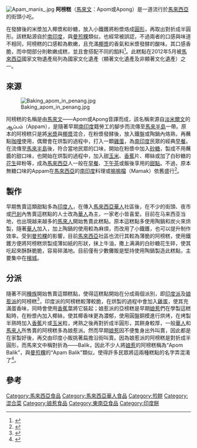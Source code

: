 [[File:Apam_manis_.jpg|thumb]]
'''阿榜糕'''（[[馬來文|馬來文]]：Apom或Apong）是一道流行於[[馬來西亞|馬來西亞]]的街頭小吃。

在發酵後的米漿加入椰漿和砂糖，放入小鐵鑊將粉漿烙成[[圓形|圓形]]，再取出對折成半圓形。該糕點源自於[[南印度|南印度]]，與[[曼煎粿|曼煎粿]]類似，也經常被誤認，不過兩者的口感與味道不相同，阿榜糕的口感較為軟嫩，且充滿[[椰漿|椰漿]]的香氣和米漿發酵的酸味。其口感香脆，而中間部分則軟嫩成糕，並且會搭配不同的餡料<ref>{{Cite web |url=http://www.guangming.com.my/node/86438 |title=炭燒紅了‧Apong烘香了 |access-date=2014-12-13 |archive-date=2015-09-24 |archive-url=https://web.archive.org/web/20150924025505/http://www.guangming.com.my/node/86438 |dead-url=no }}</ref>。此糕點在2012年5月被[[馬來西亞|馬來西亞]]國家文物遺產局列為國家文化遺產（顯著文化遺產及非顯著文化遺產）之一。

==來源==
[[File:Baking_apom_in_penang.jpg|thumb]]


阿榜糕的名稱是由[[馬來文|馬來文]]——Apom或Apong音譯而成，該名稱來源自[[淡米爾文|淡米爾文]]的ஆப்பம்（Appam），是隨著早期[[南印度|南印度]]籍勞工的腳步而流傳至[[馬來半島|馬來半島]]一帶。原本的阿榜糕只是將[[米漿|米漿]]與[[椰漿|椰漿]]混合，在粉漿發酵後，放入鐵盤或陶鍋內烙熟，再蘸點[[咖哩|咖哩]]使用，偶爾會在烘製的過程中，打入一顆[[雞蛋|雞蛋]]，為[[南印度|南印度]]民眾的經典[[早餐|早餐]]。在流傳至[[馬來半島|馬來半島]]後，符合當地民眾的口味，開始在粉漿中加入[[砂糖|砂糖]]，製成不用蘸醬的甜口味，也開始在烘製的過程中，加入甜[[玉米|玉米]]、[[香蕉|香蕉]]片、椰絲或加了白砂糖的[[花生|花生]]碎粉等，成為[[馬來西亞|馬來西亞]]人一般在[[早餐|早餐]]、[[下午茶|下午茶]]或飯後享用的[[甜點|甜點]]。不過，原本無糖口味的Appam在[[馬來西亞|馬來西亞]]的[[南印度|南印度]]料理或[[嘛嘛檔|嘛嘛檔]]（Mamak）依舊盛行<ref>{{Cite web |url=http://www.got1mag.com/blogs/kimcherng.php/2009/11/03/apom-manis |title=玻璃池滑Apom Manis |access-date=2014-12-13 |archive-date=2020-07-18 |archive-url=https://web.archive.org/web/20200718111449/http://www.got1mag.com/blogs/kimcherng.php/2009/11/03/apom-manis |dead-url=no }}</ref>。

==製作==
早期售賣這類甜點多為[[印度人|印度人]]，在傳入[[馬來西亞華人|馬來西亞華人]]社區後，在不少的街頭、夜市或[[巴剎|巴剎]]內售賣這糕點的人士改為[[華人|華人]]為主，一家老小皆喜爱。目前在马来西亚当地，也出現越来越多的[[馬來人|馬來人]]開始售賣此糕點。原本這糕點多使用陶鍋和炭火來烘製，隨著[[華人|華人]]加入，加上陶鍋的使用較為麻煩，而改用了小鐵鑊，也可以提升制作效率。受到[[曼煎粿|曼煎粿]]的影響，目前[[馬來西亞|馬來西亞]]社區也流行其較為薄脆的阿榜糕，使用鐵鑊方便將阿榜糕烘製成薄如紙的形狀，抹上牛油，撒上满满的白砂糖花生碎，使其吃起來酥酥脆脆，容易碎滿地。目前僅有少數攤販是堅持使用陶鍋製造此糕點，主要集中在[[檳城|檳城]]。

==分派==
隨著不同[[種族|種族]]開始售賣這類糕點，使得這糕點開始在分成兩個派別，即[[印度派|印度派]]及[[娘惹派|娘惹派]]的阿榜糕<ref>{{Cite web |url=http://www.guangming.com.my/node/137886 |title=吃老本 |access-date=2014-12-13 |archive-date=2018-02-26 |archive-url=https://web.archive.org/web/20180226032000/http://www.guangming.com.my/node/137886 |dead-url=no }}</ref>，印度派的阿榜糕較薄較脆，在烘製的過程中會加入[[雞蛋|雞蛋]]，使其充滿蛋香味，同時會使用[[香蕉|香蕉]]葉將它裝起；娘惹派的亞榜糕是早期[[娘惹|娘惹]]們在學製這糕點時，在粉漿內加入椰絲，使其椰香味更為濃郁，使用圓盤銅模進行烘烤，在烤製半熟時加入[[香蕉|香蕉]]片或[[玉米|玉米]]粒，烤熟之後再對折成半圓形，其餅身較厚，一般[[華人|華人]]和[[馬來人|馬來人]]所售賣的阿榜糕多為娘惹派。然而早期[[娘惹|娘惹]]因不便隻身出外叫賣，因此都是在家製好後，再交由印度小販挑著扁擔沿街叫賣。因為娘惹派的阿榜糕是對折成半圓形，而馬來文中稱對折為——Balik，因此不少人將[[娘惹|娘惹]]的阿榜糕稱為“Apom Balik”，與[[曼煎粿|曼煎粿]]的“Apam Balik”類似，使得許多民眾將這兩種糕點的名字弄混淆了<ref>{{Cite web |url=http://www.got1mag.com/blogs/kimcherng.php/2009/10/16/apom |title=檳城車水路娘惹Apom |access-date=2014-12-13 |archive-date=2020-07-18 |archive-url=https://web.archive.org/web/20200718111458/http://www.got1mag.com/blogs/kimcherng.php/2009/10/16/apom |dead-url=no }}</ref>。

== 參考 ==
{{reflist}}

{{馬來西亞各族料理}}

[[Category:馬來西亞食品|Category:馬來西亞食品]]
[[Category:馬來西亞華人食品|Category:馬來西亞華人食品]]
[[Category:煎餅|Category:煎餅]]
[[Category:混合菜|Category:混合菜]]
[[Category:娘惹食品|Category:娘惹食品]]
[[Category:東南亞食品|Category:東南亞食品]]
[[Category:印度餅|Category:印度餅]]